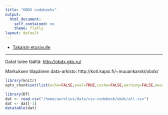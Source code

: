 ```yaml
---
title: "OBDX codebooks"
output:
  html_document:
    self_contained: no
    theme: flatly
layout: default
---
```


- [Takaisin etusivulle](http://muuankarski.github.io/csv-codebook/)

---

Datat tulee täältä: <http://obdx.gks.ru/>

Markuksen tilapäinen data-arkisto: http://koti.kapsi.fi/~muuankarski/obdx/


```r
library(knitr)
opts_chunk$set(list(echo=FALSE,eval=TRUE,cache=FALSE,warning=FALSE,message=FALSE))
```


```r
library(DT)
dat <- read.csv("/home/aurelius/data/csv-codebook/obdx/all.csv")
dat <- dat[-1]
datatable(dat)
```

